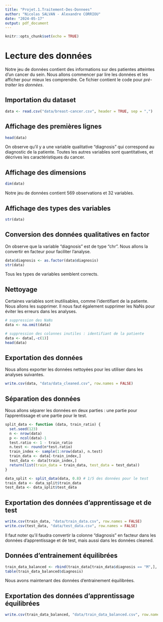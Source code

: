 ---
title: "Projet.1.Traitement-Des-Donnees"
author: "Nicolas SALVAN - Alexandre CORRIOU"
date: "2024-05-17"
output: pdf_document
---

```{r setup, include=FALSE}
knitr::opts_chunk$set(echo = TRUE)
```

# Lecture des données

Notre jeu de données contient des informations sur des patientes atteintes d'un cancer du sein. Nous allons commencer par lire les données et les afficher pour mieux les comprendre. Ce fichier contient le code pour *pré-traiter les données*.

## Importation du dataset 

```{r}
data <- read.csv("data/breast-cancer.csv", header = TRUE, sep = ",")
```

## Affichage des premières lignes

```{r}
head(data)
```

On observe qu'il y a une variable qualitative "diagnosis" qui correspond au diagnostic de la patiente. Toutes les autres variables sont quantitatives, et décrives les caractéristiques du cancer. 

## Affichage des dimensions

```{r}
dim(data)
```
Notre jeu de données contient 569 observations et 32 variables. 

## Affichage des types des variables 

```{r}
str(data)
```

## Conversion des données qualitatives en factor

On observe que la variable "diagnosis" est de type "chr". Nous allons la convertir en facteur pour faciliter l'analyse.

```{r}
data$diagnosis <- as.factor(data$diagnosis)
str(data)
```

Tous les types de variables semblent corrects.

## Nettoyage 

Certaines variables sont inutilisables, comme l'identifiant de la patiente. Nous allons les supprimer. Il nous faut également supprimer les NaNs pour éviter les erreurs dans les analyses.

```{r}
# suppression des NaNs
data <- na.omit(data)

# suppression des colonnes inutiles : identifiant de la patiente 
data <- data[,-c(1)]
head(data)
```

## Exportation des données 

Nous allons exporter les données nettoyées pour les utiliser dans les analyses suivantes. 

```{r}
write.csv(data, "data/data_cleaned.csv", row.names = FALSE)
```

## Séparation des données 

Nous allons séparer les données en deux parties : une partie pour l'apprentissage et une partie pour le test. 

```{r}
split_data <- function (data, train_ratio) {
  set.seed(123)
  n <- nrow(data)
  p <- ncol(data)-1
  test.ratio <- 1 - train_ratio
  n.test <- round(n*test.ratio)
  train_index <- sample(1:nrow(data), n.test)
  train_data <- data[-train_index,]
  test_data <- data[train_index,]
  return(list(train_data = train_data, test_data = test_data))
}
```

```{r}
data_split <- split_data(data, 0.8) # 1/5 des données pour le test
train_data <- data_split$train_data
test_data <- data_split$test_data
```

## Exportation des données d'apprentissage et de test

```{r}
write.csv(train_data, "data/train_data.csv", row.names = FALSE)
write.csv(test_data, "data/test_data.csv", row.names = FALSE)

```
Il faut noter qu'il faudra convertir la colonne "diagnosis" en facteur dans les données d'apprentissage et de test, mais aussi dans les données cleaned. 


## Données d'entrainement équilibrées

```{r}
train_data_balanced <- rbind(train_data[train_data$diagnosis == "M",], train_data[train_data$diagnosis == "B",][1:179,])
table(train_data_balanced$diagnosis)
```

Nous avons maintenant des données d'entrainement équilibrées. 

## Exportation des données d'apprentissage équilibrées

```{r}
write.csv(train_data_balanced, "data/train_data_balanced.csv", row.names = FALSE)
```


